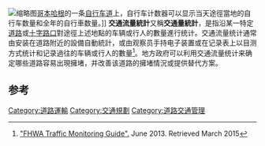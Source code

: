 [[File:Cycle_counter.jpg|缩略图]][[哥本哈根|哥本哈根]]的一条[[自行车道|自行车道]]上，自行车计数器可以显示当天途徑當地的自行车数量和全年的自行車数量。]]
'''交通流量統計'''又稱'''交通量統計'''，是指沿某一特定[[道路|道路]]或[[十字路口|十字路口]]對途徑上述地點的车辆或行人的數量進行统计。交通流量统计通常由安装在道路附近的設備自動統計，或由观察员手持电子装置或在记录表上以目测方式统计和记录過往的车辆或行人的數量<ref>[http://www.fhwa.dot.gov/policyinformation/tmguide/ "FHWA Traffic Monitoring Guide".] {{Wayback|url=http://www.fhwa.dot.gov/policyinformation/tmguide/ |date=20210516181541 }} June 2013. Retrieved March 2015</ref>。地方政府可以利用交通流量统计来确定哪些道路容易出現擁堵，并改善该道路的擁堵情況或提供替代方案。

== 参考 ==
<references />

[[Category:道路運輸|Category:道路運輸]]
[[Category:交通規劃|Category:交通規劃]]
[[Category:道路交通管理|Category:道路交通管理]]